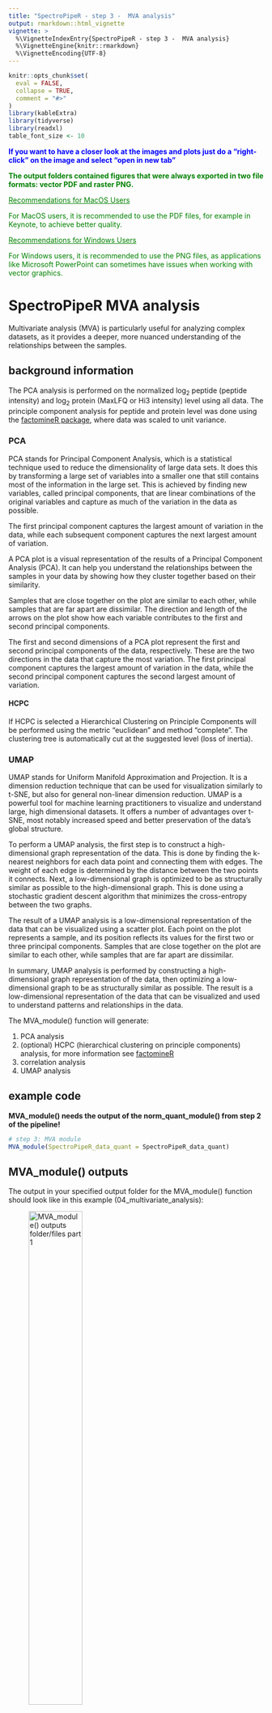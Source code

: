 ```yaml
---
title: "SpectroPipeR - step 3 -  MVA analysis"
output: rmarkdown::html_vignette
vignette: >
  %\VignetteIndexEntry{SpectroPipeR - step 3 -  MVA analysis}
  %\VignetteEngine{knitr::rmarkdown}
  %\VignetteEncoding{UTF-8}
---
```


```r
knitr::opts_chunk$set(
  eval = FALSE,
  collapse = TRUE,
  comment = "#>"
)
library(kableExtra)
library(tidyverse)
library(readxl)
table_font_size <- 10
```

::: {#Tip1 .greeting .message style="color: blue;"}
**If you want to have a closer look at the images and plots just do a "right-click" on the image and select "open in new tab"**
:::

::: {#Tip2 .greeting .message style="color: green;"}
**The output folders contained figures that were always exported in two file formats: vector PDF and raster PNG.**

<u>Recommendations for MacOS Users</u>

For MacOS users, it is recommended to use the PDF files, for example in Keynote, to achieve better quality.

<u>Recommendations for Windows Users</u>

For Windows users, it is recommended to use the PNG files, as applications like Microsoft PowerPoint can sometimes have issues when working with vector graphics.
:::

# SpectroPipeR MVA analysis

Multivariate analysis (MVA) is particularly useful for analyzing complex datasets, as it provides a deeper, more nuanced understanding of the relationships between the samples.

## background information

The PCA analysis is performed on the normalized log~2~ peptide (peptide intensity) and log~2~ protein (MaxLFQ or Hi3 intensity) level using all data. The principle component analysis for peptide and protein level was done using the [factomineR package](http://factominer.free.fr), where data was scaled to unit variance.

### PCA

PCA stands for Principal Component Analysis, which is a statistical technique used to reduce the dimensionality of large data sets. It does this by transforming a large set of variables into a smaller one that still contains most of the information in the large set. This is achieved by finding new variables, called principal components, that are linear combinations of the original variables and capture as much of the variation in the data as possible.

The first principal component captures the largest amount of variation in the data, while each subsequent component captures the next largest amount of variation.

A PCA plot is a visual representation of the results of a Principal Component Analysis (PCA). It can help you understand the relationships between the samples in your data by showing how they cluster together based on their similarity.

Samples that are close together on the plot are similar to each other, while samples that are far apart are dissimilar. The direction and length of the arrows on the plot show how each variable contributes to the first and second principal components.

The first and second dimensions of a PCA plot represent the first and second principal components of the data, respectively. These are the two directions in the data that capture the most variation. The first principal component captures the largest amount of variation in the data, while the second principal component captures the second largest amount of variation.

#### HCPC

If HCPC is selected a Hierarchical Clustering on Principle Components will be performed using the metric “euclidean” and method “complete”. The clustering tree is automatically cut at the suggested level (loss of inertia).

### UMAP

UMAP stands for Uniform Manifold Approximation and Projection. It is a dimension reduction technique that can be used for visualization similarly to t-SNE, but also for general non-linear dimension reduction. UMAP is a powerful tool for machine learning practitioners to visualize and understand large, high dimensional datasets. It offers a number of advantages over t-SNE, most notably increased speed and better preservation of the data’s global structure.

To perform a UMAP analysis, the first step is to construct a high-dimensional graph representation of the data. This is done by finding the k-nearest neighbors for each data point and connecting them with edges. The weight of each edge is determined by the distance between the two points it connects. Next, a low-dimensional graph is optimized to be as structurally similar as possible to the high-dimensional graph. This is done using a stochastic gradient descent algorithm that minimizes the cross-entropy between the two graphs.

The result of a UMAP analysis is a low-dimensional representation of the data that can be visualized using a scatter plot. Each point on the plot represents a sample, and its position reflects its values for the first two or three principal components. Samples that are close together on the plot are similar to each other, while samples that are far apart are dissimilar.

In summary, UMAP analysis is performed by constructing a high-dimensional graph representation of the data, then optimizing a low-dimensional graph to be as structurally similar as possible. The result is a low-dimensional representation of the data that can be visualized and used to understand patterns and relationships in the data.

The MVA_module() function will generate:

1.  PCA analysis
2.  (optional) HCPC (hierarchical clustering on principle components) analysis, for more information see [factomineR](http://factominer.free.fr)
3.  correlation analysis
4.  UMAP analysis

## example code

**MVA_module() needs the output of the norm_quant_module() from step 2 of the pipeline!**

```r
# step 3: MVA module
MVA_module(SpectroPipeR_data_quant = SpectroPipeR_data_quant)
```

## MVA_module() outputs

The output in your specified output folder for the MVA_module() function should look like in this example (04_multivariate_analysis):

![MVA_module() outputs folder/files part 1](figures/folder_structure_MVA.png){width="50%"}

<!-- figures MVA. Spectronaut data -->

### MVA - RDS files {.tabset .tabset-pills}

.rds files are a file format used in R to save and load single R objects, such as data frames, models, or lists

The \*\*PCA_analysis\_\_peptide_level.RDS\*\* data R object file contains the PCA data on peptide level

The \*\*PCA_analysis\_\_protein_level.RDS\*\* data R object file contains the PCA data on protein level

The \*\*UMAP_analysis\_\_protein_level.RDS\*\* data R object file contains the UMAP data on protein level

### MVA - figures {.tabset .tabset-pills}

#### correlation_plots

The **correlation_plots** depicts the spearman correlation score (closer to 1 = higher correaltion) on peptide and protein level in a tile plot.

![correlation with reordering](figures/03__correlation_plots.png){width="80%"}

![correlation plot sorted by conditions](figures/03__correlation_plots_condition.png){width="80%"}


#### 3D PCA_plots

The **3D_PCA_plot\_\_peptide_level.html** and **3D_PCA_plot\_\_protein_level.html** are interactive 3D representations of the 1st-2nd-3rd dimension of the PCA.

#### PCA_plots

The **PCA_plots** encompass a series of graphical representations, arranged from top to bottom. These include a scree plot, a contribution plot, a PCA plot comparing the 1st and 2nd dimensions, and a Biplot. The panel is divided into two sections: the left side illustrates the peptide level, while the right side depicts the protein level.

The scree plot is a visual tool that helps determine the optimal number of components or factors to retain in multivariate analysis by examining the pattern of explained variance across the different components.

The contribution plot depicts the Top10 variable contributions in the determination of a given principal component are (in percentage) : (var.cos2 \* 100) / (total cos2 of the component)

The PCA plot comparing the 1st and 2nd dimensions of the samples.

The biplot displays the relationships between samples and proteins/peptides in a dataset.

![](figures/03__PCA_plots.png){width="70%"}

#### PCA_plot_protein_level_conditions_marked

The **PCA_plot_protein_level_conditions_marked** graphically represents the samples in the 1st and 2nd PCA dimensions at the protein level, with colors indicating their respective conditions.

![](figures/03__PCA_plot_protein_level_conditions_marked.png){width="70%"}

#### PCA_plot_protein_level_replicates_marked

The **PCA_plot_protein_level_replicates_marked** graphically represents the samples in the 1st and 2nd PCA dimensions at the protein level, with colors indicating their respective conditions and text labels indicating the replicates.

![](figures/03__PCA_plot_protein_level_replicates_marked.png){width="70%"}

The **PCA_plot_1st_to_5th_dimension\_\_protein_level** graphically represents the samples in the 1st to the 5th PCA dimensions at the protein level, with colors indicating their respective conditions.

![](figures/03__PCA_plot_1st_to_5th_dimension__protein_level.png){width="70%"}

#### PCA_plot_protein_level_measurement_order

The **PCA_plot_protein_level_conditions_marked** graphically represents the samples in the 1st and 2nd PCA dimensions at the protein level, with colors indicating the measurement order.

![](figures/03__PCA_plot_protein_level_measurement_order.png){width="70%"}

The **PCA_plot_1st_to_5th_dimension\_\_protein_level_measurement_order** graphically represents the samples in the 1st to the 5th PCA dimensions at the protein level, with colors indicating the measurement order.

![](figures/03__PCA_plot_1st_5th_protein_measurement_order.png){width="60%"}

#### PCA_plot_1st_to_5th_dimension\_\_peptide_level

The **PCA_plot_1st_to_5th_dimension\_\_peptide_level** graphically represents the samples in the 1st to the 5th PCA dimensions at the peptide level, with colors indicating their respective conditions.

![](figures/03__PCA_plot_1st_to_5th_dimension__peptide_level.png){width="60%"}

#### PCA_plot_1st_to_5th_dimension\_\_peptide_level_measurement_order

The **PCA_plot_1st_to_5th_dimension\_\_peptide_level_measurement_order** graphically represents the samples in the 1st to the 5th PCA dimensions at the peptide level, with colors indicating the measurement order.

![](figures/03__PCA_plot_1st_5th_peptide_measurement_order.png){width="60%"}

#### UMAP_plot_protein_level_conditions_marked

The **UMAP_plot_protein_level_conditions_marked** graphically represents the samples in the UMAP dimensions at the protein level, with colors indicating the conditions.

![](figures/03__UMAP_plot_protein_level_conditions_marked.png){width="60%"}

#### HCPC - figures

The HCPC performs an agglomerative hierarchical clustering on results from a factor analysis.

In SpectroPipeR it is performed on peptide and protein level.

![HCPC_plots_peptide_level\_\_2D_map](figures/03__HCPC_plots_peptide_level__2D_map.png){width="60%"}

![HCPC_plots_peptide_level\_\_3D_map](figures/03__HCPC_plots_peptide_level__3D_map.png){width="60%"}

![HCPC_plots_peptide_level\_\_barplot](figures/03__HCPC_plots_peptide_level__barplot.png){width="60%"}

![HCPC_plots_peptide_level\_\_tree_plot](figures/03__HCPC_plots_peptide_level__tree_plot.png){width="60%"}

![HCPC_plots_protein_level\_\_2D_map](figures/03__HCPC_plots_protein_level__2D_map.png){width="60%"}

![HCPC_plots_protein_level\_\_3D_map](figures/03__HCPC_plots_protein_level__3D_map.png){width="60%"}

![HCPC_plots_protein_level\_\_barplot](figures/03__HCPC_plots_protein_level__barplot.png){width="60%"}

![HCPC_plots_protein_level\_\_tree_plot](figures/03__HCPC_plots_protein_level__tree_plot.png){width="60%"}
